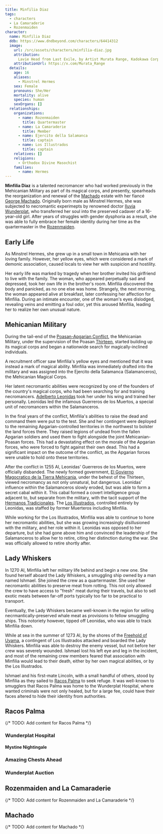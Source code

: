 ```yaml
---
title: Minfilia Diaz
tags:
  - characters
  - La Camaraderie
  - Rozenmaiden
character:
  name: Minfilia Diaz
  ddb: https://www.dndbeyond.com/characters/64414312
  image:
    url: /src/assets/characters/minfilia-diaz.jpg
    attribution:
      Lavie Head from Last Exile, by Artist Murata Range, Kadokawa Corporation
    attributionUrl: https://x.com/Murata_Range
  details:
    age: 16
    aliases:
      - Minstrel Hermes
    sex: Female
    pronouns: She/Her
    mortality: alive
    species: human
    sexOrgans: []
  relationships:
    organizations:
      - name: Rozenmaiden
        title: Quartermaster
      - name: La Camaraderie
        title: Member
      - name: Ejercito della Salamanca
        title: captain
      - name: Los Illustrados
        title: captain
    relatives: []
    religions:
      - Orthodox Divine Masochist
    families:
      - name: Hermes
---
```


<Incomplete />

**Minfilia Diaz** is a talented necromancer who had worked previously in the
Mehicanian Military as part of its magical corps, and presently, spearheads the
reorganization and renewal of the [Machado](/world/families/machado/) estate
with her fiancé [George Machado](/world/characters/george-machado/). Originally
born male as Minstrel Hermes, she was subjected to necromantic experimepts by
renowned doctor [Iluvia Wunderplat](/world/characters/iluvia-wunderplat/), who
transferred her soul into the preserved cadaver of a 16-year-old girl. After
years of struggles with gender dysphoria as a result, she was able to fully
embrace her female identity during her time as the quartermaster in the
[Rozenmaiden](/world/vehicles/rozenmaiden/).

## Early Life

As Minstrel Hermes, she grew up in a small town in Mehicania with her loving
family. However, her yellow eyes, which were considered a mark of demonic
association, caused locals to view her with suspicion and hostility.

Her early life was marked by tragedy when her brother invited his girlfriend to
live with the family. The woman, who appeared perpetually sad and depressed,
took her own life in the brother's room. Minfilia discovered the body and
panicked, as no one else was home. Strangely, the next morning, the woman
appeared alive at breakfast, later confessing her affection for Minfilia. During
an intimate encounter, one of the woman's eyes dislodged, revealing veins and
emitting a foul odor, yet this aroused Minfilia, leading her to realize her own
unusual nature.

## Mehicanian Military

During the tail-end of the
[Poasan-Apgarian Conflict](/world/events/poasan-apgarian-conflict/), the
Mehicanian Military, under the supervision of the Poasan
[Thirteen](/world/organizations/the-thirteen/), started building up its magical
corps and began a nationwide search for magically-inclined individuals.

A recruitment officer saw Minfilia's yellow eyes and mentioned that it was
instead a mark of magical ability. Minfilia was immediately drafted into the
military and was assigned into the Ejercito della Salamanca (Salamanceros), the
Mehicanian Magical Corps.

Her latent necromantic abilities were recognized by one of the founders of the
country's magical corps, who had been searching for and training necromancers.
[Adelberto Leonidas](/world/characters/adelberto-leonidas/) took her under his
wing and trained her personally. Leonidas led the infamous Guerreros de los
Muertos, a special unit of necromancers within the Salamanceros.

In the final years of the conflict, Minfilia's abilities to raise the dead and
command them were put to the test. She and her contingent were deployed to the
remaining Apgarian-controlled territories in the northwest to bolster the land
forces there. They raised legions of undead from the fallen Apgarian soldiers
and used them to fight alongside the joint Mehicanian-Poasan forces. This had a
devastating effect on the morale of the Apgarian forces, who were forced to
fight against their own dead. This had a significant impact on the outcome of
the conflict, as the Apgarian forces were unable to hold onto these territories.

After the conflict in 1255 AI, Leonidas' Guerreros de los Muertos, were
officially disbanded. The newly formed government,
[El Govierno Magocratico de la Tierra Mehicania](/world/locations/mehicania/),
under the behest of the Thirteen, viewed necromancy as not only unnatural, but
dangerous. Leonidas' influence within the Salamanceros slowly eroded, but was
able to form a secret cabal within it. This cabal formed a covert intelligence
group adjacent to, but separate from the military, with the tacit support of the
[Hermanos Tradicionales](/world/organizations/hermanos-de-la-libertad/#hermanos-tradicionales).
The [Los Illustrados](/world/locations/mehicania/#los-illustrados), controlled
entirely by Leonidas, was staffed by former Muerteros including Minfilia.

While working for the Los Illustrados, Minfilia was able to continue to hone her
necromantic abilities, but she was growing increasingly disillusioned with the
military, and her role within it. Leonidas was opposed to her departure, but she
had gone above him and convinced the leadership of the Salamanceros to allow her
to retire, citing her distinction during the war. She was officially allowed to
retire shortly after.

## Lady Whiskers

In 1270 AI, Minfilia left her military life behind and begin a new one. She
found herself aboard the Lady Whiskers, a smuggling ship owned by a man named
Ishmael. She joined the crew as a quartermaster. She used her necromantic
abilities to preserve meat from rotting. This not only allowed the crew to have
access to "fresh" meat during their travels, but also to sell exotic meats
between far-off ports typically too far to be practical to transport.

Eventually, the Lady Whiskers became well-known in the region for selling
necrmantically-preserved whale meat as provisions to fellow smuggling ships.
This notoriety however, tipped off Leonidas, who was able to track Minfilia
down.

While at sea in the summer of 1273 AI, by the shores of the
[Freehold of Uyama](/world/locations/uyama/), a contingent of Los Illustrados
attacked and boarded the Lady Whiskers. Minfilia was able to destroy the enemy
vessel, but not before her crew was severely wounded. Ishmael lost his left eye
and leg in the incident, and most of the remaining crew members feared that
association with Minfilia would lead to their death, either by her own magical
abilities, or by the Los Illustrados.

Ishmael and his first-mate Lincoln, with a small handful of others, stood by
Minfilia as they sailed to [Racos Palma](/world/locations/racos-palma/) to seek
refuge. It was well-known to smugglers that Racos Palma was home to the
Wunderplat Hospital, where wanted criminals were not only healed, but for a
large fee, could have their faces altered to hide their identity from
authorities.

## Racos Palma

{/* TODO: Add content for Racos Palma */}

### Wunderplat Hospital

#### Mystine Nightingale

### Amazing Chests Ahead

### Wunderplat Auction

## Rozenmaiden and La Camaraderie

{/* TODO: Add content for Rozenmaiden and La Camaraderie */}

## Machado

{/* TODO: Add content for Machado */}
